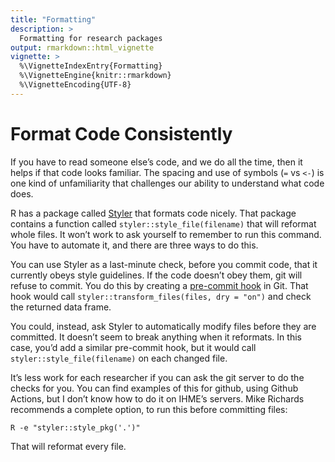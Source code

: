 ```yaml
---
title: "Formatting"
description: >
  Formatting for research packages
output: rmarkdown::html_vignette
vignette: >
  %\VignetteIndexEntry{Formatting}
  %\VignetteEngine{knitr::rmarkdown}
  %\VignetteEncoding{UTF-8}
---
```


# Format Code Consistently

If you have to read someone else's code, and we do all the time, then it helps if that code looks familiar. The spacing and use of symbols (`=` vs `<-`) is one kind of unfamiliarity that challenges our ability to understand what code does.

R has a package called [Styler](https://styler.r-lib.org/index.html) that formats code nicely. That package contains a function called `styler::style_file(filename)` that will reformat whole files. It won't work to ask yourself to remember to run this command. You have to automate it, and there are three ways to do this.

You can use Styler as a last-minute check, before you commit code, that it currently obeys style guidelines. If the code doesn't obey them, git will refuse to commit. You do this by creating a [pre-commit hook](https://www.atlassian.com/git/tutorials/git-hooks) in Git. That hook would call `styler::transform_files(files, dry = "on")` and check the returned data frame.

You could, instead, ask Styler to automatically modify files before they are committed. It doesn't seem to break anything when it reformats. In this case, you'd add a similar pre-commit hook, but it would call `styler::style_file(filename)` on each changed file.

It's less work for each researcher if you can ask the git server to do the checks for you. You can find examples of this for github, using Github Actions, but I don't know how to do it on IHME's servers. Mike Richards recommends a complete option, to run this before committing files:
```asis
R -e "styler::style_pkg('.')"
```
That will reformat every file.
